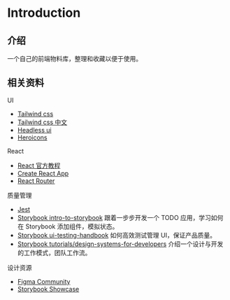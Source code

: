
<Meta title="Introduction" />

# Introduction

## 介绍

一个自己的前端物料库，整理和收藏以便于使用。

## 相关资料

UI
- [Tailwind css](https://tailwindui.com/documentation)
- [Tailwind css 中文](https://tailwind.nodejs.cn/docs/installation)
- [Headless ui](https://headlessui.com)
- [Heroicons](https://heroicons.com)

React
- [React 官方教程](https://react.dev/learn)
- [Create React App](https://create-react-app.dev/docs/documentation-intro)
- [React Router](https://reactrouter.com/)

质量管理
- [Jest](https://jestjs.io/docs/tutorial-react)
- [Storybook intro-to-storybook](https://storybook.js.org/tutorials/intro-to-storybook/react/en/get-started/) 跟着一步步开发一个 TODO 应用，学习如何在 Storybook 添加组件，模拟状态。
- [Storybook ui-testing-handbook](https://storybook.js.org/tutorials/ui-testing-handbook/react/en/introduction/) 如何高效测试管理 UI，保证产品质量。
- [Storybook tutorials/design-systems-for-developers](https://storybook.js.org/tutorials/design-systems-for-developers/react/zh-CN/introduction/) 介绍一个设计与开发的工作模式，团队工作流。

设计资源
- [Figma Community](https://www.figma.com/community)
- [Storybook Showcase](https://storybook.js.org/showcase)





